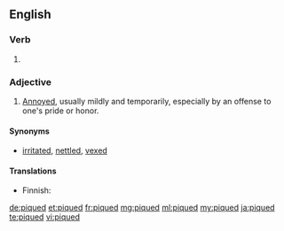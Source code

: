 ==English==

===Verb===
{{head|en}}

# {{en-past of|pique}}

===Adjective===
{{en-adj}}

# [[annoyed|Annoyed]], usually mildly and temporarily, especially by an offense to one's pride or honor.

====Synonyms====
* {{sense|annoyed}} [[irritated]], [[nettled]], [[vexed]]

====Translations====
{{trans-top|mildly and temporarily annoyed}}
* Finnish: {{t|fi|närkästynyt}}
{{trans-mid}}
{{trans-bottom}}

[[de:piqued]]
[[et:piqued]]
[[fr:piqued]]
[[mg:piqued]]
[[ml:piqued]]
[[my:piqued]]
[[ja:piqued]]
[[te:piqued]]
[[vi:piqued]]